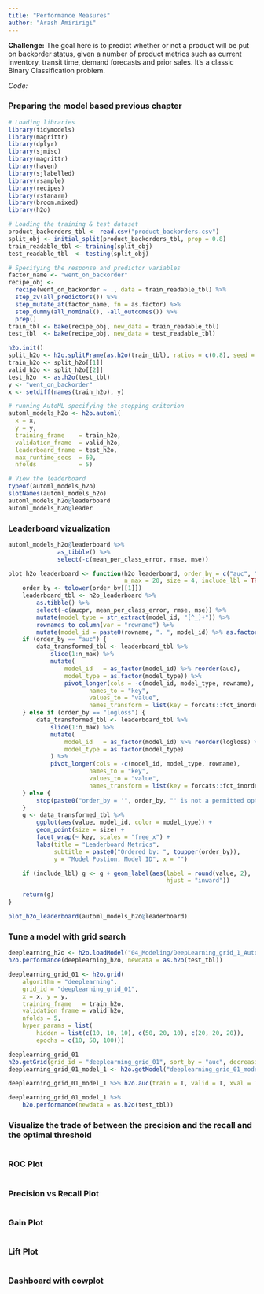 ```yaml
---
title: "Performance Measures"
author: "Arash Amiririgi"
---
```


**Challenge:**
The goal here is to predict whether or not a product will be put on backorder status, given a number of product metrics such as current inventory, transit time, demand forecasts and prior sales. It’s a classic Binary Classification problem.

*Code:*

### Preparing the model based previous chapter
```r
# Loading libraries
library(tidymodels)
library(magrittr)
library(dplyr)
library(sjmisc)
library(magrittr)
library(haven)
library(sjlabelled)
library(rsample)
library(recipes)
library(rstanarm)
library(broom.mixed)
library(h2o)

# Loading the training & test dataset
product_backorders_tbl <- read.csv("product_backorders.csv")
split_obj <- initial_split(product_backorders_tbl, prop = 0.8)
train_readable_tbl <- training(split_obj)
test_readable_tbl  <- testing(split_obj)

# Specifying the response and predictor variables
factor_name <- "went_on_backorder"
recipe_obj <- 
  recipe(went_on_backorder ~ ., data = train_readable_tbl) %>%
  step_zv(all_predictors()) %>%
  step_mutate_at(factor_name, fn = as.factor) %>%
  step_dummy(all_nominal(), -all_outcomes()) %>% 
  prep()
train_tbl <- bake(recipe_obj, new_data = train_readable_tbl)
test_tbl  <- bake(recipe_obj, new_data = test_readable_tbl)

h2o.init()
split_h2o <- h2o.splitFrame(as.h2o(train_tbl), ratios = c(0.8), seed = 1234)
train_h2o <- split_h2o[[1]]
valid_h2o <- split_h2o[[2]]
test_h2o  <- as.h2o(test_tbl)
y <- "went_on_backorder"
x <- setdiff(names(train_h2o), y)

# running AutoML specifying the stopping criterion
automl_models_h2o <- h2o.automl(
  x = x,
  y = y,
  training_frame    = train_h2o,
  validation_frame  = valid_h2o,
  leaderboard_frame = test_h2o,
  max_runtime_secs  = 60,
  nfolds            = 5)

# View the leaderboard
typeof(automl_models_h2o)
slotNames(automl_models_h2o)
automl_models_h2o@leaderboard 
automl_models_h2o@leader
```

### Leaderboard vizualization

```r
automl_models_h2o@leaderboard %>% 
              as_tibble() %>% 
              select(-c(mean_per_class_error, rmse, mse))
```


```r
plot_h2o_leaderboard <- function(h2o_leaderboard, order_by = c("auc", "logloss"), 
                                 n_max = 20, size = 4, include_lbl = TRUE) {
    order_by <- tolower(order_by[[1]])
    leaderboard_tbl <- h2o_leaderboard %>%
        as.tibble() %>%
        select(-c(aucpr, mean_per_class_error, rmse, mse)) %>% 
        mutate(model_type = str_extract(model_id, "[^_]+")) %>%
        rownames_to_column(var = "rowname") %>%
        mutate(model_id = paste0(rowname, ". ", model_id) %>% as.factor())
    if (order_by == "auc") {
        data_transformed_tbl <- leaderboard_tbl %>%
            slice(1:n_max) %>%
            mutate(
                model_id   = as_factor(model_id) %>% reorder(auc),
                model_type = as.factor(model_type)) %>%
                pivot_longer(cols = -c(model_id, model_type, rowname), 
                       names_to = "key", 
                       values_to = "value", 
                       names_transform = list(key = forcats::fct_inorder))
    } else if (order_by == "logloss") {
        data_transformed_tbl <- leaderboard_tbl %>%
            slice(1:n_max) %>%
            mutate(
                model_id   = as_factor(model_id) %>% reorder(logloss) %>% fct_rev(),
                model_type = as.factor(model_type)
            ) %>%
            pivot_longer(cols = -c(model_id, model_type, rowname), 
                       names_to = "key", 
                       values_to = "value", 
                       names_transform = list(key = forcats::fct_inorder))
    } else {
        stop(paste0("order_by = '", order_by, "' is not a permitted option."))
    }
    g <- data_transformed_tbl %>%
        ggplot(aes(value, model_id, color = model_type)) +
        geom_point(size = size) +
        facet_wrap(~ key, scales = "free_x") +
        labs(title = "Leaderboard Metrics",
             subtitle = paste0("Ordered by: ", toupper(order_by)),
             y = "Model Postion, Model ID", x = "")

    if (include_lbl) g <- g + geom_label(aes(label = round(value, 2), 
                                             hjust = "inward"))

    return(g)
}

plot_h2o_leaderboard(automl_models_h2o@leaderboard)
```

### Tune a model with grid search
```r
deeplearning_h2o <- h2o.loadModel("04_Modeling/DeepLearning_grid_1_AutoML_5_20230614_00358_model_1")
h2o.performance(deeplearning_h2o, newdata = as.h2o(test_tbl))

deeplearning_grid_01 <- h2o.grid(
    algorithm = "deeplearning",
    grid_id = "deeplearning_grid_01",
    x = x, y = y,
    training_frame   = train_h2o,
    validation_frame = valid_h2o,
    nfolds = 5,
    hyper_params = list(
        hidden = list(c(10, 10, 10), c(50, 20, 10), c(20, 20, 20)),
        epochs = c(10, 50, 100)))

deeplearning_grid_01
h2o.getGrid(grid_id = "deeplearning_grid_01", sort_by = "auc", decreasing = TRUE)
deeplearning_grid_01_model_1 <- h2o.getModel("deeplearning_grid_01_model_1")

deeplearning_grid_01_model_1 %>% h2o.auc(train = T, valid = T, xval = T)

deeplearning_grid_01_model_1 %>%
    h2o.performance(newdata = as.h2o(test_tbl))
```

### Visualize the trade of between the precision and the recall and the optimal threshold
```r

```

### ROC Plot
```r

```

### Precision vs Recall Plot
```r

```

### Gain Plot
```r

```

### Lift Plot
```r

```

### Dashboard with cowplot
```r

```

